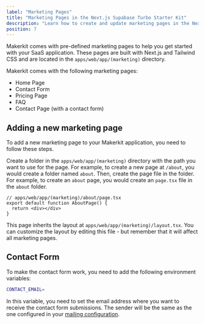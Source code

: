 ```yaml
---
label: "Marketing Pages"
title: "Marketing Pages in the Next.js Supabase Turbo Starter Kit"
description: "Learn how to create and update marketing pages in the Next.js Supabase Turbo Starter Kit."
position: 7
---
```


Makerkit comes with pre-defined marketing pages to help you get started with your SaaS application. These pages are built with Next.js and Tailwind CSS and are located in the `apps/web/app/(marketing)` directory.

Makerkit comes with the following marketing pages:

- Home Page
- Contact Form
- Pricing Page
- FAQ
- Contact Page (with a contact form)

## Adding a new marketing page

To add a new marketing page to your Makerkit application, you need to follow these steps.

Create a folder in the `apps/web/app/(marketing)` directory with the path you want to use for the page. For example, to create a new page at `/about`, you would create a folder named `about`. Then, create the page file in the folder. For example, to create an `about` page, you would create an `page.tsx` file in the `about` folder.

```tsx
// apps/web/app/(marketing)/about/page.tsx
export default function AboutPage() {
  return <div></div>
}
```

This page inherits the layout at `apps/web/app/(marketing)/layout.tsx`. You can customize the layout by editing this file - but remember that it will affect all marketing pages.

## Contact Form

To make the contact form work, you need to add the following environment variables:

```bash
CONTACT_EMAIL=
```

In this variable, you need to set the email address where you want to receive the contact form submissions. The sender will be the same as the one configured in your [mailing configuration](email-configuration).
